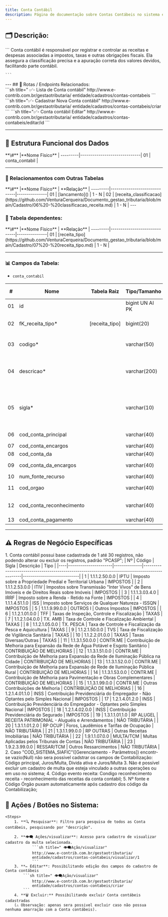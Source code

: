 ```yaml
---
title: Conta Contábil
description: Página de documentação sobre Contas Contábeis no sistema e-Contrib.
---
```


## 🗂️ Descrição:

<Aside type="tip" title="Cadastro de Contas Contábeis">
    ```
    Conta contábil é responsável por registrar e controlar
    as receitas e despesas associadas a impostos, taxas e 
    outras obrigações fiscais. Ela assegura a classificação
    precisa e a apuração correta dos valores devidos,
    facilitando parte contábil.

    ```
</Aside>
---
## 🔁 Rotas / Endpoints Relacionados:
<br/>
<Tabs>
  <TabItem label="Lista de Conta contábil" icon="setting">
   ```sh title=" ✅- Lista de Conta contábil"
   http://www.e-contrib.com.br/gestaotributaria/
   entidade/cadastros/contas-contabeis
   ```
  </TabItem>
  <TabItem label="Cadastrar Novo" icon="add-document">
   ```sh title="✅- Cadastrar Nova Conta contábil"
   http://www.e-contrib.com.br/gestaotributaria/
   entidade/cadastros/contas-contabeis/criar
   ```
  </TabItem>
  <TabItem label="Conta contábil Editar" icon="pencil">
   ```sh title="✅- Conta contábil Editar"
   http://www.e-contrib.com.br/gestaotributaria/
   entidade/cadastros/contas-contabeis/editar/id
   ```
  </TabItem>
</Tabs>

---

## 🧩 Estrutura Funcional dos Dados

<Card title="Tabelas sobre Conta Contábil: " type="tip" icon="seti:db">
 **\#**  |**Nome Físico**               |
---------|------------------------------|
01       | conta_contabil               |
</Card>

---

### 🔗 Relacionamentos com Outras Tabelas

<Card title="Tabelas relacionadas com conta contábil: " type="tip" icon="seti:db">
 **\#**  |**Nome Físico**               |   **Relação** |
---------|------------------------------|---------------|      
01       | [lancamento]()                   |     1 - N     |
02       | [receita_classificacao](https://github.com/VenturaCerqueira/Documento_gestao_tributaria/blob/main/Cadastro/06%20-%20classificacao_receita.md)        |     1 - N     |
</Card>
---

### 🔁 Tabela dependentes:
<Card title="Tabelas que conta contábil é dependente: " type="tip" icon="seti:db">
 **\#**  |**Nome Físico**               |   **Relação** |
---------|------------------------------|---------------| 
01       | [receita_tipo](https://github.com/VenturaCerqueira/Documento_gestao_tributaria/blob/main/Cadastro/07%20-%20receita_tipo.md)                |     1 - N     |
</Card>

---

### 📊 Campos da Tabela:

-  `conta_contabil`  
<Card title="Campos de Conta Contábil:" type="tip" icon="seti:db">

**\#**   | **Nome**                     | **Tabela Raiz**         | **Tipo/Tamanho**        | **Descrição**                                                                        | **Campo sistema**                      |
---------|------------------------------|-------------------------|-------------------------|--------------------------------------------------------------------------------------|----------------------------------------|
01       | id                           |                         | bigint UN AI PK         |                                                                                      |                                        |
02       | fK_receita_tipo*             | [receita_tipo]          | bigint(20)              | Código *"id"* da tabela *tipo_receita*.                                              | Tipo de receita                        |
03       | codigo*                      |                         | varchar(50)             | Código da conta contábil.                                                            | Código                                 |
04       | descricao*                   |                         | varchar(200)            | Detalhamento da conta contábil, com descrição da natureza.                           | Descrição                              |
05       | sigla*                       |                         | varchar(10)             | Sigla do tributo, **exemplos:** IPTU, TFF e outras abreviações.                      | Sigla                                  |
06       | cod_conta_principal          |                         | varchar(40)             | Código principal                                                                     | Código principal                       |
07       | cod_conta_encargos           |                         | varchar(40)             | Juros/Multa                                                                          | Juros/Multa                            |
08       | cod_conta_da                 |                         | varchar(40)             | Dívida ativa                                                                         | Dívida ativa                           |   
09       | cod_conta_da_encargos        |                         | varchar(40)             | Juros/Multa (D.A.)                                                                   | Juros/Multa (D.A.)                     |            
10       | num_fonte_recurso            |                         | varchar(40)             | Nº fonte                                                                             | Nº fonte                               |            
11       | cod_orgao                    |                         | varchar(40)             | Código Órgão                                                                         | Código Órgão                           |        
12       | cod_conta_reconhecimento     |                         | varchar(40)             | Código evento receita                                                                | Código evento receita                  |
13       | cod_conta_pagamento          |                         | varchar(40)             |                                                                                      |                                        |
</Card>

---

## ⚠️ Regras de Negócio Específicas
<Card>
      <Steps>
      1. Conta contábil possui base cadastrada de 1 até 30 registros, não podendo alterar ou excluir os registros, padrão "PCASP";
      </Steps>
| Nº | Código               | Sigla        | Descrição                                                                                      | Tipo                      |
|----|----------------------|--------------|-----------------------------------------------------------------------------------------------|----------------------------|
| 1  | 1.1.1.2.50.0.0       | IPTU         | Imposto sobre a Propriedade Predial e Territorial Urbana                                      | IMPOSTOS                   |
| 2  | 1.1.1.2.53.0.0       | ITIV         | Impostos sobre Transmissão "Inter Vivos" de Bens Imóveis e de Direitos Reais sobre Imóveis    | IMPOSTOS                   |
| 3  | 1.1.1.3.03.4.0       | IRRF         | Imposto sobre a Renda - Retido na Fonte                                                       | IMPOSTOS                   |
| 4  | 1.1.1.4.51.1.0       | ISS          | Imposto sobre Serviços de Qualquer Natureza - ISSQN                                           | IMPOSTOS                   |
| 5  | 1.1.1.9.99.0.0       | OUTROS I     | Outros Impostos                                                                               | IMPOSTOS                   |
| 6  | 1.1.2.1.01.0.0       | TFF          | Taxas de Inspeção, Controle e Fiscalização                                                    | TAXAS                      |
| 7  | 1.1.2.1.04.0.0       | TX. AMB      | Taxa de Controle e Fiscalização Ambiental                                                     | TAXAS                      |
| 8  | 1.1.2.1.05.0.0       | TX. PESCA    | Taxa de Controle e Fiscalização da Pesca e Aquicultura                                        | TAXAS                      |
| 9  | 1.1.2.1.50.0.0       | TVS          | Taxa de Fiscalização de Vigilância Sanitária                                                  | TAXAS                      |
| 10 | 1.1.2.2.01.0.0       | TAXAS        | Taxas Diversas/Outras                                                                         | TAXAS                      |
| 11 | 1.1.3.1.50.0.0       | CONTR.ME     | Contribuição de Melhoria para Expansão da Rede de Água Potável e Esgoto Sanitário             | CONTRIBUIÇÃO DE MELHORIAS  |
| 12 | 1.1.3.1.51.0.0       | CONTR.ME     | Contribuição de Melhoria para Expansão da Rede de Iluminação Pública na Cidade                | CONTRIBUIÇÃO DE MELHORIAS  |
| 13 | 1.1.3.1.52.0.0       | CONTR.ME     | Contribuição de Melhoria para Expansão de Rede de Iluminação Pública Rural                    | CONTRIBUIÇÃO DE MELHORIAS  |
| 14 | 1.1.3.1.53.0.0       | CONTR.ME     | Contribuição de Melhoria para Pavimentação e Obras Complementares                             | CONTRIBUIÇÃO DE MELHORIAS  |
| 15 | 1.1.3.1.99.0.0       | CONTR.ME     | Outras Contribuições de Melhoria                                                              | CONTRIBUIÇÃO DE MELHORIAS  |
| 16 | 1.2.1.4.01.1.0       | INSS         | Contribuição Previdenciária do Empregador - Não Optantes pelo Simples Nacional                | IMPOSTOS                   |
| 17 | 1.2.1.4.01.2.0       | INSS         | Contribuição Previdenciária do Empregador - Optantes pelo Simples Nacional                    | IMPOSTOS                   |
| 18 | 1.2.1.4.02.0.0       | INSS         | Contribuição Previdenciária do Segurado                                                       | IMPOSTOS                   |
| 19 | 1.3.1.1.01.1.0       | RP ALUGEL    | RECEITA PATRIMONIAL - Aluguéis e Arrendamentos                                                | NÃO TRIBUTÁRIA             |
| 20 | 1.3.1.1.01.2.0       | RP OCUP      | Foros, Laudêmios e Tarifas de Ocupação                                                        | NÃO TRIBUTÁRIA             |
| 21 | 1.3.1.1.99.0.0       | RP OUTRAS    | Outras Receitas Imobiliárias                                                                  | NÃO TRIBUTÁRIA             |
| 22 | 1.9.1.1.07.0.0       | MULTA/TCM    | Multas Aplicadas pelos Tribunais de Contas                                                    | NÃO TRIBUTÁRIA             |
| 23 | 1.9.2.3.99.0.0       | RESSAR/TCM   | Outros Ressarcimentos                                                                         | NÃO TRIBUTÁRIA             |
    <Steps>
      2. Caso "COD_SISTEMA_SIAFIC"([Gerenciamento - Parâmetros]) encontr-se vazio(Null) não sera possivel cadstrar os campos de Contabilização: Código principal, Juros/Multa, Dívida ativa e  Juros/Multa  
      3. Não é possível excluir um cadastro de multa que esteja vinculado a outras operações ou em uso no sistema;
      4. Código evento receita: Condigo reconhecimento receita - reconhecimento das receitas da conta contabil; 
      5. Nº fonte e Código Órgão puxam automaticamente após cadastro dos código da Contabilização;
    </Steps>   
</Card>

## 🧪 Ações / Botões no Sistema:
    <Steps>
        1. **🔍 Pesquisar**: Filtro para pesquisa de todos as Conta contábeis, pesquisando por "descrição".
            
        2. **👁️‍🗨️ Ações/visualizar**: Acesso para cadastro de visualizar cadastro da multa selecionada.
                ```sh title=" 👁️‍🗨️Ação/visualizar"
                http://www.e-contrib.com.br/gestaotributaria/
                entidade/cadastros/contas-contabeis/visualizar/1 
                ```
        3. **✏️ Editar**: Possibilitando edição dos campos do cadastro de Conta contábeis
            ```sh title=" 👁️‍🗨️Ação/visualizar"
                http://www.e-contrib.com.br/gestaotributaria/
                entidade/cadastros/contas-contabeis/criar
            ```
        4. **🗑 Excluir:** Possibilitando excluir Conta contábeis cadastradas 
        (⚠ Observação: apenas sera possivel excluir caso não possua nenhuma amarração com a Conta contábeis). 
   </Steps>









